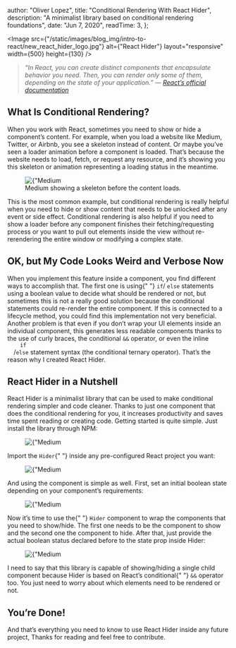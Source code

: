 
  author: "Oliver Lopez",
  title: "Conditional Rendering With React Hider",
  description:
    "A minimalist library based on conditional rendering foundations",
  date: "Jun 7, 2020",
  readTime: 3,
};


<Image
  src={"/static/images/blog_img/intro-to-react/new_react_hider_logo.jpg"}
  alt={"React Hider"}
  layout="responsive"
  width={500}
  height={130}
/>

<blockquote className="break-words text-md text-left leading-relaxed">
  <i>
    “In React, you can create distinct components that encapsulate behavior you
    need. Then, you can render only some of them, depending on the state of your
    application.” — <a href="/">React’s official documentation</a>
  </i>
</blockquote>

<h2 className="mt-6 text-2xl font-bold">What Is Conditional Rendering?</h2>

<p className="break-words text-md text-left leading-relaxed text-gray-700 dark:text-white">
  When you work with React, sometimes you need to show or hide a component’s
  content. For example, when you load a website like Medium, Twitter, or Airbnb,
  you see a skeleton instead of content. Or maybe you’ve seen a loader animation
  before a component is loaded. That’s because the website needs to load, fetch,
  or request any resource, and it’s showing you this skeleton or animation
  representing a loading status in the meantime.
</p>

<figure className="md:px-5 md:mt-4 md:mb-5">
  <Image
    src={"/static/images/blog_img/intro-to-react/skeleton.png"}
    alt={"Medium Skeleton"}
    layout="responsive"
    width={480}
    height={250}
  />
  <figcaption className="text-center text-gray-400 dark:text-gray-300 text-xs pt-2">
    Medium showing a skeleton before the content loads.
  </figcaption>
</figure>

<p className="break-words text-md text-left leading-relaxed text-gray-700 dark:text-white">
  This is the most common example, but conditional rendering is really helpful when you need to hide or show content that needs to be unlocked after any event or side effect. 
  Conditional rendering is also helpful if you need to show a loader before any component finishes their fetching/requesting process or you want to pull out elements inside 
  the view without re-rerendering the entire window or modifying a complex state.

</p>

<h2 className="mt-6 text-2xl font-bold">
  OK, but My Code Looks Weird and Verbose Now
</h2>

<p className="break-words text-md text-left leading-relaxed text-gray-700 dark:text-white">
  When you implement this feature inside a component, you find different ways to
  accomplish that. The first one is using{" "}
  <code className="bg-gray-200 dark:bg-gray-500  px-1">if</code>/
  <code className="bg-gray-200 dark:bg-gray-500  px-1">else</code> statements
  using a boolean value to decide what should be rendered or not, but sometimes
  this is not a really good solution because the conditional statements could
  re-render the entire component. If this is connected to a lifecycle method,
  you could find this implementation not very beneficial. Another problem is
  that even if you don’t wrap your UI elements inside an individual component,
  this generates less readable components thanks to the use of curly braces, the
  conditional <code className="bg-gray-200 dark:bg-gray-500  px-1">&&</code>
  operator, or even the inline <code className="bg-gray-200 dark:bg-gray-500  px-1">
    if
  </code>/<code className="bg-gray-200 dark:bg-gray-500  px-1">else</code> statement
  syntax (the conditional ternary operator). That’s the reason why I created React
  Hider.
</p>

<h2 className="mt-6 text-2xl font-bold">React Hider in a Nutshell</h2>

<p className="break-words text-md text-left leading-relaxed text-gray-700 dark:text-white">
  React Hider is a minimalist library that can be used to make conditional
  rendering simpler and code cleaner. Thanks to just one component that does the
  conditional rendering for you, it increases productivity and saves time spent
  reading or creating code. Getting started is quite simple. Just install the
  library through NPM:
</p>

<figure className="md:px-5 md:mt-4 md:mb-5">
  <Image
    src={"/static/images/blog_img/intro-to-react/terminal_script.png"}
    alt={"Medium Skeleton"}
    layout="responsive"
    width={700}
    height={48}
  />
</figure>

<p className="break-words text-md text-left leading-relaxed text-gray-700 dark:text-white">
  Import the <code className="bg-gray-200 dark:bg-gray-500  px-1">Hider</code>{" "}
  inside any pre-configured React project you want:
</p>

<figure className="md:px-5 md:mt-4 md:mb-5">
  <Image
    src={"/static/images/blog_img/intro-to-react/first_line.png"}
    alt={"Medium Skeleton"}
    layout="responsive"
    width={700}
    height={276}
  />
</figure>

<p className="break-words text-md text-left leading-relaxed text-gray-700 dark:text-white">
  And using the component is simple as well. First, set an initial boolean state
  depending on your component’s requirements:
</p>

<figure className="md:px-5 md:mt-4 md:mb-5">
  <Image
    src={"/static/images/blog_img/intro-to-react/second_line.png"}
    alt={"Medium Skeleton"}
    layout="responsive"
    width={700}
    height={254}
  />
</figure>

<p className="break-words text-md text-left leading-relaxed text-gray-700 dark:text-white">
  Now it’s time to use the{" "}
  <code className="bg-gray-200 dark:bg-gray-500  px-1">Hider</code> component to
  wrap the components that you need to show/hide. The first one needs to be the
  component to show and the second one the component to hide. After that, just
  provide the actual boolean status declared before to the state prop inside
  Hider:
</p>

<figure className="md:px-5 md:mt-4 md:mb-5">
  <Image
    src={"/static/images/blog_img/intro-to-react/third_line.png"}
    alt={"Medium Skeleton"}
    layout="responsive"
    width={700}
    height={430}
  />
</figure>

<p className="break-words text-md text-left leading-relaxed text-gray-700 dark:text-white">
  I need to say that this library is capable of showing/hiding a single child
  component because Hider is based on React’s conditional{" "}
  <code className="bg-gray-200 dark:bg-gray-500 px-1">&&</code> operator too.
  You just need to worry about which elements need to be rendered or not.
</p>

<h2 className="mt-6 text-2xl font-bold">You’re Done!</h2>

<p className="break-words text-md text-left leading-relaxed text-gray-700 dark:text-white">
  And that’s everything you need to know to use React Hider inside any future
  project, Thanks for reading and feel free to contribute.
</p>
